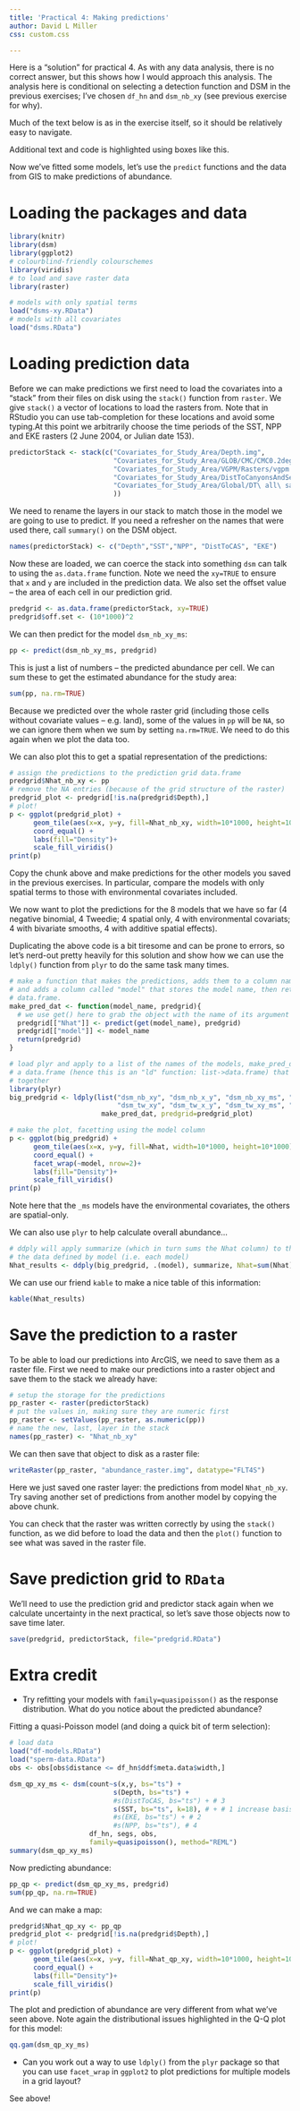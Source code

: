 ```yaml
---
title: 'Practical 4: Making predictions'
author: David L Miller
css: custom.css

---
```


Here is a "solution" for practical 4. As with any data analysis, there is no correct answer, but this shows how I would approach this analysis. The analysis here is conditional on selecting a detection function and DSM in the previous exercises; I've chosen `df_hn` and `dsm_nb_xy` (see previous exercise for why).

Much of the text below is as in the exercise itself, so it should be relatively easy to navigate.

<div class="boxout">
Additional text and code is highlighted using boxes like this.
</div>

Now we've fitted some models, let's use the `predict` functions and the data from GIS to make predictions of abundance.

# Loading the packages and data

```r
library(knitr)
library(dsm)
library(ggplot2)
# colourblind-friendly colourschemes
library(viridis)
# to load and save raster data
library(raster)
```

```r
# models with only spatial terms
load("dsms-xy.RData")
# models with all covariates
load("dsms.RData")
```

# Loading prediction data

Before we can make predictions we first need to load the covariates into a "stack" from their files on disk using the `stack()` function from `raster`. We give `stack()` a vector of locations to load the rasters from. Note that in RStudio you can use tab-completion for these locations and avoid some typing.At this point we arbitrarily choose the time periods of the SST, NPP and EKE rasters (2 June 2004, or Julian date 153).

```r
predictorStack <- stack(c("Covariates_for_Study_Area/Depth.img",
                          "Covariates_for_Study_Area/GLOB/CMC/CMC0.2deg/analysed_sst/2004/20040602-CMC-L4SSTfnd-GLOB-v02-fv02.0-CMC0.2deg-analysed_sst.img",
                          "Covariates_for_Study_Area/VGPM/Rasters/vgpm.2004153.hdf.gz.img",
                          "Covariates_for_Study_Area/DistToCanyonsAndSeamounts.img",
                          "Covariates_for_Study_Area/Global/DT\ all\ sat/MSLA_ke/2004/MSLA_ke_2004153.img"
                          ))
```

We need to rename the layers in our stack to match those in the model we are going to use to predict. If you need a refresher on the names that were used there, call `summary()` on the DSM object.

```r
names(predictorStack) <- c("Depth","SST","NPP", "DistToCAS", "EKE")
```

Now these are loaded, we can coerce the stack into something `dsm` can talk to using the `as.data.frame` function. Note we need the `xy=TRUE` to ensure that `x` and `y` are included in the prediction data. We also set the offset value -- the area of each cell in our prediction grid.
```r
predgrid <- as.data.frame(predictorStack, xy=TRUE)
predgrid$off.set <- (10*1000)^2
```

We can then predict for the model `dsm_nb_xy_ms`:
```r
pp <- predict(dsm_nb_xy_ms, predgrid)
```
This is just a list of numbers -- the predicted abundance per cell. We can sum these to get the estimated abundance for the study area:
```r
sum(pp, na.rm=TRUE)
```
Because we predicted over the whole raster grid (including those cells without covariate values -- e.g. land), some of the values in `pp` will be `NA`, so we can ignore them when we sum by setting `na.rm=TRUE`. We need to do this again when we plot the data too.

We can also plot this to get a spatial representation of the predictions:
```r
# assign the predictions to the prediction grid data.frame
predgrid$Nhat_nb_xy <- pp
# remove the NA entries (because of the grid structure of the raster)
predgrid_plot <- predgrid[!is.na(predgrid$Depth),]
# plot!
p <- ggplot(predgrid_plot) +
      geom_tile(aes(x=x, y=y, fill=Nhat_nb_xy, width=10*1000, height=10*1000)) +
      coord_equal() + 
      labs(fill="Density")+
      scale_fill_viridis()
print(p)
```

Copy the chunk above and make predictions for the other models you saved in the previous exercises. In particular, compare the models with only spatial terms to those with environmental covariates included.

<div class="boxout">
We now want to plot the predictions for the 8 models that we have so far (4 negative binomial, 4 Tweedie; 4 spatial only, 4 with environmental covariats; 4 with bivariate smooths, 4 with additive spatial effects).

Duplicating the above code is a bit tiresome and can be prone to errors, so let's nerd-out pretty heavily for this solution and show how we can use the `ldply()` function from `plyr` to do the same task many times.

```r
# make a function that makes the predictions, adds them to a column named Nhat 
# and adds a column called "model" that stores the model name, then returns the
# data.frame.
make_pred_dat <- function(model_name, predgrid){
  # we use get() here to grab the object with the name of its argument
  predgrid[["Nhat"]] <- predict(get(model_name), predgrid)
  predgrid[["model"]] <- model_name
  return(predgrid)
} 

# load plyr and apply to a list of the names of the models, make_pred_dat returns
# a data.frame (hence this is an "ld" function: list->data.frame) that it then binds
# together
library(plyr)
big_predgrid <- ldply(list("dsm_nb_xy", "dsm_nb_x_y", "dsm_nb_xy_ms", "dsm_nb_x_y_ms",
                           "dsm_tw_xy", "dsm_tw_x_y", "dsm_tw_xy_ms", "dsm_tw_x_y_ms"),
                       make_pred_dat, predgrid=predgrid_plot)

# make the plot, facetting using the model column
p <- ggplot(big_predgrid) +
      geom_tile(aes(x=x, y=y, fill=Nhat, width=10*1000, height=10*1000)) +
      coord_equal() + 
      facet_wrap(~model, nrow=2)+
      labs(fill="Density")+
      scale_fill_viridis()
print(p)
```

Note here that the `_ms` models have the environmental covariates, the others are spatial-only.

We can also use `plyr` to help calculate overall abundance...

```r
# ddply will apply summarize (which in turn sums the Nhat column) to the subsets of
# the data defined by model (i.e. each model)
Nhat_results <- ddply(big_predgrid, .(model), summarize, Nhat=sum(Nhat))
```

We can use our friend `kable` to make a nice table of this information:

</div>
```r
kable(Nhat_results)
```

# Save the prediction to a raster

To be able to load our predictions into ArcGIS, we need to save them as a raster file. First we need to make our predictions into a raster object and save them to the stack we already have:
```r
# setup the storage for the predictions
pp_raster <- raster(predictorStack)
# put the values in, making sure they are numeric first
pp_raster <- setValues(pp_raster, as.numeric(pp))
# name the new, last, layer in the stack
names(pp_raster) <- "Nhat_nb_xy"
```
We can then save that object to disk as a raster file:
```r
writeRaster(pp_raster, "abundance_raster.img", datatype="FLT4S")
```

Here we just saved one raster layer: the predictions from model `Nhat_nb_xy`. Try saving another set of predictions from another model by copying the above chunk.

You can check that the raster was written correctly by using the `stack()` function, as we did before to load the data and then the `plot()` function to see what was saved in the raster file.

# Save prediction grid to `RData`

We'll need to use the prediction grid and predictor stack again when we calculate uncertainty in the next practical, so let's save those objects now to save time later.

```r
save(predgrid, predictorStack, file="predgrid.RData")
```

# Extra credit

- Try refitting your models with `family=quasipoisson()` as the response distribution. What do you notice about the predicted abundance?

<div class="boxout">
Fitting a quasi-Poisson model (and doing a quick bit of term selection):
```r
# load data
load("df-models.RData")
load("sperm-data.RData")
obs <- obs[obs$distance <= df_hn$ddf$meta.data$width,]
```

```r
dsm_qp_xy_ms <- dsm(count~s(x,y, bs="ts") +
                          s(Depth, bs="ts") +
                          #s(DistToCAS, bs="ts") + # 3
                          s(SST, bs="ts", k=18), # + # 1 increase basis complexity
                          #s(EKE, bs="ts") + # 2
                          #s(NPP, bs="ts"), # 4
                    df_hn, segs, obs,
                    family=quasipoisson(), method="REML")
summary(dsm_qp_xy_ms)
```

Now predicting abundance:
```r
pp_qp <- predict(dsm_qp_xy_ms, predgrid)
sum(pp_qp, na.rm=TRUE)
```

And we can make a map:

```r
predgrid$Nhat_qp_xy <- pp_qp
predgrid_plot <- predgrid[!is.na(predgrid$Depth),]
# plot!
p <- ggplot(predgrid_plot) +
      geom_tile(aes(x=x, y=y, fill=Nhat_qp_xy, width=10*1000, height=10*1000)) +
      coord_equal() + 
      labs(fill="Density")+
      scale_fill_viridis()
print(p)
```

The plot and prediction of abundance are very different from what we've seen above. Note again the distributional issues highlighted in the Q-Q plot for this model:

```r
qq.gam(dsm_qp_xy_ms)
```
</div>

- Can you work out a way to use `ldply()` from the `plyr` package so that you can use `facet_wrap` in `ggplot2` to plot predictions for multiple models in a grid layout?

<div class="boxout">
See above!
</div>


